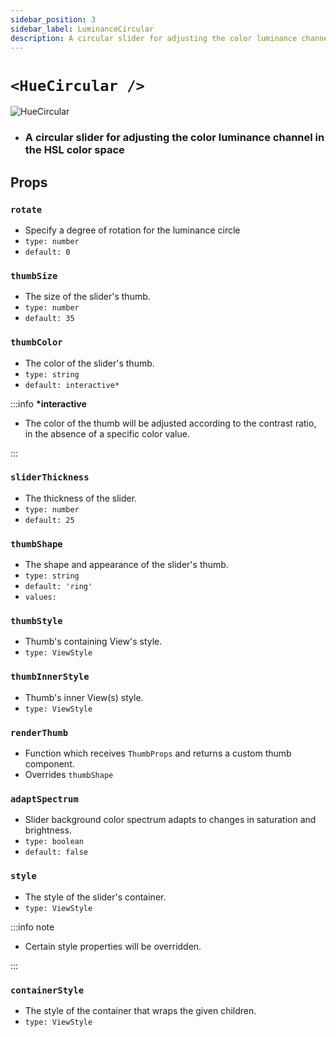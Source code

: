 ```yaml
---
sidebar_position: 3
sidebar_label: LuminanceCircular
description: A circular slider for adjusting the color luminance channel in the HSL color space.
---
```


# `<HueCircular />`

![HueCircular](../../../../../images/LuminanceCircular.png)

- ### A circular slider for adjusting the color luminance channel in the HSL color space

## Props

### `rotate`

- Specify a degree of rotation for the luminance circle
- `type: number`
- `default: 0`

### `thumbSize`

- The size of the slider's thumb.
- `type: number`
- `default: 35`

### `thumbColor`

- The color of the slider's thumb.
- `type: string`
- `default: interactive*`

:::info **\*interactive**

- The color of the thumb will be adjusted according to the contrast ratio, in the absence of a specific color value.

:::

### `sliderThickness`

- The thickness of the slider.
- `type: number`
- `default: 25`

### `thumbShape`

- The shape and appearance of the slider's thumb.
- `type: string`
- `default: 'ring'`
- `values:`<Shapes/>

### `thumbStyle`

- Thumb's containing View's style.
- `type: ViewStyle`

### `thumbInnerStyle`

- Thumb's inner View(s) style.
- `type: ViewStyle`

### `renderThumb`

- Function which receives `ThumbProps` and returns a custom thumb component.
- Overrides `thumbShape`


<RenderThumb />

### `adaptSpectrum`

- Slider background color spectrum adapts to changes in saturation and brightness.
- `type: boolean`
- `default: false`

### `style`

- The style of the slider's container.
- `type: ViewStyle`

:::info note

- Certain style properties will be overridden.

:::

### `containerStyle`

- The style of the container that wraps the given children.
- `type: ViewStyle`
